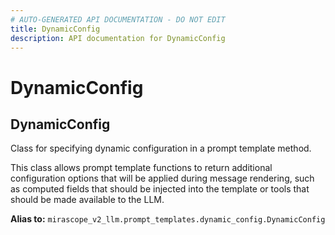 ```yaml
---
# AUTO-GENERATED API DOCUMENTATION - DO NOT EDIT
title: DynamicConfig
description: API documentation for DynamicConfig
---
```


# DynamicConfig

## <ApiType type="Alias" path="prompt_templates/DynamicConfig" symbolName="DynamicConfig" /> DynamicConfig

Class for specifying dynamic configuration in a prompt template method.

This class allows prompt template functions to return additional configuration
options that will be applied during message rendering, such as computed fields
that should be injected into the template or tools that should be made available
to the LLM.


**Alias to:** `mirascope_v2_llm.prompt_templates.dynamic_config.DynamicConfig`
